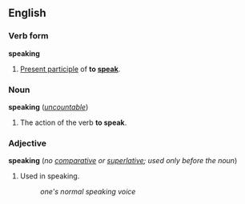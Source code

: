 ==English==
===Verb form===
'''speaking'''

#[[Present participle]] of '''to [[speak]]'''.

===Noun===
'''speaking''' (''[[uncountable]]'')

#The action of the verb '''to speak'''.

===Adjective===
'''speaking''' (''no [[comparative]] or [[superlative]]; used only before the noun'')

#Used in speaking.
#:''one's normal speaking voice''